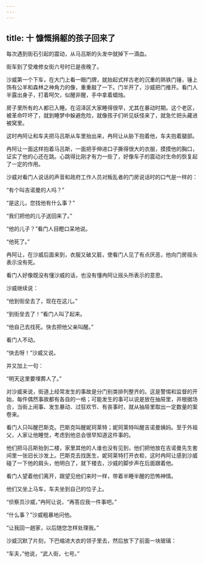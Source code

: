 ```yaml
---
---
---
```

title: 十 慷慨捐躯的孩子回来了
---




每次遇到街石引起的震动，从马吕斯的头发中就掉下一滴血。

街车到了受难修女街六号时已是夜晚了。

沙威第一个下车，在大门上看一眼门牌，就抬起式样古老的沉重的熟铁门锤，锤上饰有公羊和森林之神角力的像，重重敲了一下。门半开了，沙威把门推开。看门人半露出身子，打着呵欠，似醒非醒，手中拿着蜡烛。

房子里所有的人都已入睡。在沼泽区大家睡得很早，尤其在暴动时期。这个老区，被革命吓坏了，就到睡梦中躲避危险，就像孩子们听见妖怪来了，就急忙把头藏进被窝里。

这时冉阿让和车夫把马吕斯从车里抬出来，冉阿让从胁下抱着他，车夫抱着腿部。

冉阿让一面这样抱着马吕斯，一面把手伸进口子撕得很大的衣服，摸摸他的胸口，证实了他的心还在跳。心跳得比刚才有力一些了，好像车子的震动对生命的恢复起了一定的作用。

沙威对看门人说话的声音和政府工作人员对叛乱者的门房说话时的口气是一样的：

“有个叫吉诺曼的人吗？”

“是这儿，您找他有什么事？”

“我们把他的儿子送回来了。”

“他的儿子？”看门人目瞪口呆地说。

“他死了。”

冉阿让，在沙威后面来到，衣服又破又脏，使看门人见了有点厌恶，他向门房摇头表示没有死。

看门人好像既没有懂沙威的话，也没有懂冉阿让摇头所表示的意思。

沙威继续说：

“他到街垒去了，现在在这儿。”

“到街垒去了！”看门人叫了起来。

“他自己去找死。快去把他父亲叫醒。”

看门人不动。

“快去呀！”沙威又说。

并又加上一句：

“明天这里要埋葬人了。”

对沙威来说，街道上经常发生的事故是分门别类排列整齐的。这是警惕和监督的开始，每件偶然事故都有各自的一格；可能发生的事可以说是放在抽屉里，并根据场合，当街上闹事、发生暴动、过狂欢节、有丧事时，就从抽屉里取出一定数量的案卷来。

看门人只叫醒巴斯克。巴斯克叫醒妮珂莱特；妮珂莱特叫醒吉诺曼姨妈。至于外祖父，人家让他睡觉，考虑到他总会很早知道这件事的。

他们把马吕斯抬到二楼，家里其他的人谁也没有见到，他们把他放在吉诺曼先生套间里一张旧长沙发上。巴斯克去找医生，妮珂莱特打开衣柜，这时冉阿让感到沙威碰了一下他的肩头，他明白了，就下楼去，沙威的脚步声在后面跟着他。

看门人望着他们离开，跟望见他们来时一样，带着半睡半醒的恐怖神情。

他们又坐上马车，车夫坐到自己的位子上。

“侦察员沙威，”冉阿让说，“再答应我一件事吧。”

“什么事？”沙威粗暴地问他。

“让我回一趟家，以后随您怎样处理我。”

沙威沉默了片刻，下巴缩进大衣的领子里去，然后放下了前面一块玻璃：

“车夫，”他说，“武人街，七号。”